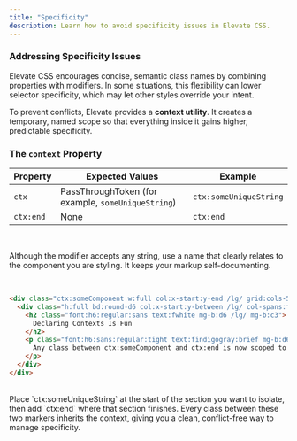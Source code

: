 ```yaml
---
title: "Specificity"
description: Learn how to avoid specificity issues in Elevate CSS.
---
```


### Addressing Specificity Issues

Elevate CSS encourages concise, semantic class names by combining properties with modifiers. In some situations, this flexibility can lower selector specificity, which may let other styles override your intent.

To prevent conflicts, Elevate provides a **context utility**. It creates a temporary, named scope so that everything inside it gains higher, predictable specificity.

### The `context` Property

| Property | Expected Values | Example |
|----------|-----------------|---------|
| `ctx`    | PassThroughToken (for example, `someUniqueString`) | `ctx:someUniqueString` |
| `ctx:end`| None            | `ctx:end` |

<br/>

Although the modifier accepts any string, use a name that clearly relates to the component you are styling. It keeps your markup self-documenting.

<br/>

```html
<div class="ctx:someComponent w:full col:x-start:y-end /lg/ grid:cols-5-fr:rows-1:gap-d12">
  <div class="h:full bd:round-d6 col:x-start:y-between /lg/ col-spans:from-1:to-3">
    <h2 class="font:h6:regular:sans text:fwhite mg-b:d6 /lg/ mg-b:c3">
      Declaring Contexts Is Fun
    </h2>
    <p class="font:h6:sans:regular:tight text:findigogray:brief mg-b:d6 /lg/ mg-b:0 ctx:end">
      Any class between ctx:someComponent and ctx:end is now scoped to the someComponent context and will not collide with styles elsewhere.
    </p>
  </div>
</div>
```
<br/>
Place `ctx:someUniqueString` at the start of the section you want to isolate, then add `ctx:end` where that section finishes. Every class between these two markers inherits the context, giving you a clean, conflict-free way to manage specificity.